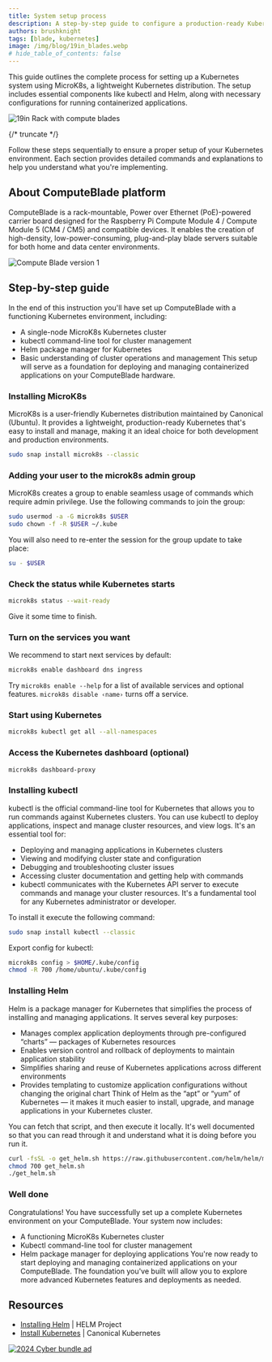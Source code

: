```yaml
---
title: System setup process
description: A step-by-step guide to configure a production-ready Kubernetes environment on ComputeBlade.
authors: brushknight
tags: [blade, kubernetes]
image: /img/blog/19in_blades.webp
# hide_table_of_contents: false
---
```

This guide outlines the complete process for setting up a Kubernetes system using MicroK8s, a lightweight Kubernetes distribution. The setup includes essential components like kubectl and Helm, along with necessary configurations for running containerized applications.

![19in Rack with compute blades](/img/blog/19in_blades.webp)

{/* truncate */}

Follow these steps sequentially to ensure a proper setup of your Kubernetes environment. Each section provides detailed commands and explanations to help you understand what you're implementing.

## About ComputeBlade platform

ComputeBlade is a rack-mountable, Power over Ethernet (PoE)-powered carrier board designed for the Raspberry Pi Compute Module 4 / Compute Module 5 (CM4 / CM5) and compatible devices. It enables the creation of high-density, low-power-consuming, plug-and-play blade servers suitable for both home and data center environments.

![Compute Blade version 1](/img/blog/compute_blade_purple.webp)

## Step-by-step guide

In the end of this instruction you'll have set up ComputeBlade with a functioning Kubernetes environment, including:

- A single-node MicroK8s Kubernetes cluster
- kubectl command-line tool for cluster management
- Helm package manager for Kubernetes
- Basic understanding of cluster operations and management
This setup will serve as a foundation for deploying and managing containerized applications on your ComputeBlade hardware.

### Installing MicroK8s

MicroK8s is a user-friendly Kubernetes distribution maintained by Canonical (Ubuntu). It provides a lightweight, production-ready Kubernetes that's easy to install and manage, making it an ideal choice for both development and production environments.

```bash
sudo snap install microk8s --classic
```

### Adding your user to the microk8s admin group

MicroK8s creates a group to enable seamless usage of commands which require admin privilege. Use the following commands to join the group:

```bash
sudo usermod -a -G microk8s $USER
sudo chown -f -R $USER ~/.kube
```

You will also need to re-enter the session for the group update to take place:

```bash
su - $USER
```

### Check the status while Kubernetes starts

```bash
microk8s status --wait-ready
```

Give it some time to finish.

### Turn on the services you want

We recommend to start next services by default:

```bash
microk8s enable dashboard dns ingress
```

Try `microk8s enable --help` for a list of available services and optional features. `microk8s disable ‹name›` turns off a service.

### Start using Kubernetes

```bash
microk8s kubectl get all --all-namespaces
```

### Access the Kubernetes dashboard (optional)

```bash
microk8s dashboard-proxy
```

### Installing kubectl

kubectl is the official command-line tool for Kubernetes that allows you to run commands against Kubernetes clusters. You can use kubectl to deploy applications, inspect and manage cluster resources, and view logs. It's an essential tool for:

- Deploying and managing applications in Kubernetes clusters
- Viewing and modifying cluster state and configuration
- Debugging and troubleshooting cluster issues
- Accessing cluster documentation and getting help with commands
- kubectl communicates with the Kubernetes API server to execute commands and manage your cluster resources. It's a fundamental tool for any Kubernetes administrator or developer.

To install it execute the following command:

```bash
sudo snap install kubectl --classic
```

Export config for kubectl:

```bash
microk8s config > $HOME/.kube/config
chmod -R 700 /home/ubuntu/.kube/config
```

### Installing Helm

Helm is a package manager for Kubernetes that simplifies the process of installing and managing applications. It serves several key purposes:

- Manages complex application deployments through pre-configured “charts” — packages of Kubernetes resources
- Enables version control and rollback of deployments to maintain application stability
- Simplifies sharing and reuse of Kubernetes applications across different environments
- Provides templating to customize application configurations without changing the original chart
Think of Helm as the “apt” or “yum” of Kubernetes — it makes it much easier to install, upgrade, and manage applications in your Kubernetes cluster.

You can fetch that script, and then execute it locally. It's well documented so that you can read through it and understand what it is doing before you run it.

```bash
curl -fsSL -o get_helm.sh https://raw.githubusercontent.com/helm/helm/main/scripts/get-helm-3
chmod 700 get_helm.sh
./get_helm.sh
```

### Well done

Congratulations! You have successfully set up a complete Kubernetes environment on your ComputeBlade. Your system now includes:

- A functioning MicroK8s Kubernetes cluster
- Kubectl command-line tool for cluster management
- Helm package manager for deploying applications
You're now ready to start deploying and managing containerized applications on your ComputeBlade. The foundation you've built will allow you to explore more advanced Kubernetes features and deployments as needed.

## Resources

- [Installing Helm](https://helm.sh/docs/intro/install/) | HELM Project
- [Install Kubernetes](https://ubuntu.com/kubernetes/install#multi-node) | Canonical Kubernetes

<a href="https://computeblade.com/buy-computeblade/">![2024 Cyber bundle ad](/img/blog/2024_cyber_x_mas.webp)</a>
